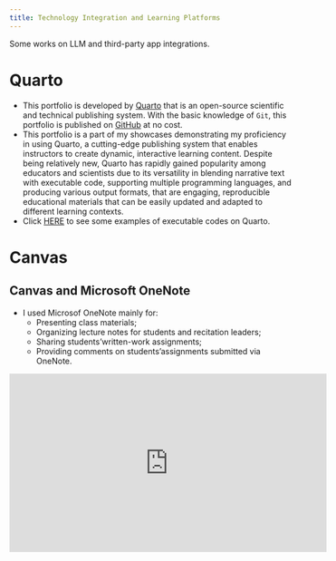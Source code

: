 ```yaml
---
title: Technology Integration and Learning Platforms
---
```

:::{.callout-note}
Some works on LLM and third-party app integrations.
:::

# Quarto

- This portfolio is developed by [Quarto](https://quarto.org/) that is an open-source scientific and technical publishing system. With the basic knowledge of `Git`, this portfolio is published on [GitHub](https://github.com/skills/introduction-to-github) at no cost.
- This portfolio is a part of my showcases demonstrating my proficiency in using Quarto, a cutting-edge publishing system that enables instructors to create dynamic, interactive learning content. Despite being relatively new, Quarto has rapidly gained popularity among educators and scientists due to its versatility in blending narrative text with executable code, supporting multiple programming languages, and producing various output formats, that are engaging, reproducible educational materials that can be easily updated and adapted to different learning contexts.
- Click [HERE](../post-with-code/codingSamples.qmd) to see some examples of executable codes on Quarto.

<!---Citations:
[1] https://www.youtube.com/watch?v=xtSFXtDf4cM
[2] https://tilburgsciencehub.com/topics/collaborate-share/share-your-work/content-creation/quarto-use/
[3] https://quarto.org
[4] https://www.getusefulstuff.com/post/instructional-design-portfolios-how-to-showcase-work-that-matters
--->

# Canvas

## Canvas and Microsoft OneNote

- I used Microsof OneNote mainly for:
    - Presenting class materials; 
    - Organizing lecture notes for students and recitation leaders;
    - Sharing students'written-work assignments;
    - Providing comments on students'assignments submitted via OneNote.

<iframe width="560" height="315" src="https://www.youtube.com/embed/V_PZ7mePzRo?si=4LqHvzXDASFRIkxj" title="YouTube video player" frameborder="0" allow="accelerometer; autoplay; clipboard-write; encrypted-media; gyroscope; picture-in-picture; web-share" referrerpolicy="strict-origin-when-cross-origin" allowfullscreen></iframe>

